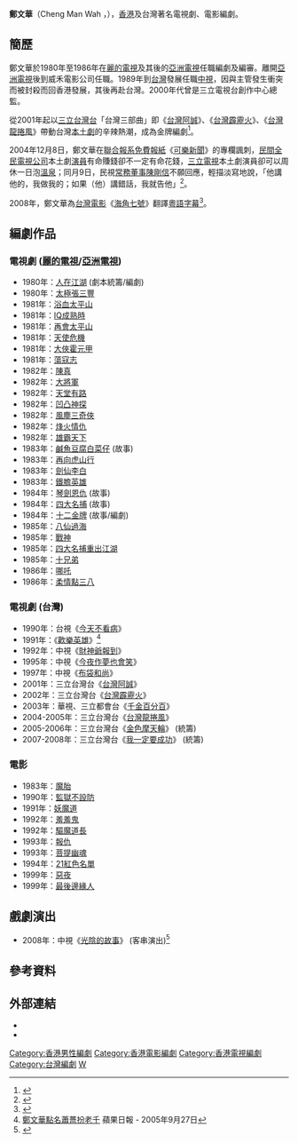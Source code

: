 '''鄭文華'''（Cheng Man Wah ，{{bd|1957年|}}），[[香港|香港]]及台灣著名電視劇、電影編劇。

==簡歷==
鄭文華於1980年至1986年在[[麗的電視|麗的電視]]及其後的[[亞洲電視|亞洲電視]]任職編劇及編審。離開[[亞洲電視|亞洲電視]]後到威禾電影公司任職。1989年到[[台灣|台灣]]發展任職[[中視|中視]]，因與主管發生衝突而被封殺而回香港發展，其後再赴台灣。2000年代曾是三立電視台創作中心總監。

從2001年起以[[三立台灣台|三立台灣台]]「台灣三部曲」即《[[台灣阿誠|台灣阿誠]]》、《[[台灣霹靂火|台灣霹靂火]]》、《[[台灣龍捲風|台灣龍捲風]]》帶動台灣[[本土劇|本土劇]]的辛辣熱潮，成為金牌編劇<ref>{{Cite web |url=http://star.ettoday.net/news/365475 |title=《霹靂火》再起？傳金牌編劇鄭文華回鍋三立救收視 |accessdate=2015-12-27 |archive-date=2016-01-05 |archive-url=https://web.archive.org/web/20160105084853/http://star.ettoday.net/news/365475 |dead-url=yes }}</ref>。

2004年12月8日，鄭文華在[[聯合報系|聯合報系]][[免費報紙|免費報紙]]《[[可樂新聞|可樂新聞]]》的專欄諷刺，[[民間全民電視公司|民間全民電視公司]]本土劇[[演員|演員]]有命賺錢卻不一定有命花錢，[[三立電視|三立電視]]本土劇演員卻可以周休一日泡[[溫泉|溫泉]]；同月9日，民視[[常務董事|常務董事]][[陳剛信|陳剛信]]不願回應，輕描淡寫地說，「他講他的，我做我的；如果（他）講錯話，我就告他」<ref>{{cite news|url=|title=鄭文華 炮打陳剛信|publisher= [[民生報|民生報]] |author=趙大智 |date=2004-12-10 |accessdate=2016-04-03}}</ref>。

2008年，鄭文華為[[台灣電影|台灣電影]]《[[海角七號|海角七號]]》翻譯[[粵語|粵語]][[字幕|字幕]]<ref>{{Cite web |url=http://www.hkfilmblog.com/archives/15342 |title=談《海角七號》的粵語字幕 |accessdate=2015-12-27 |archive-date=2016-01-05 |archive-url=https://web.archive.org/web/20160105052318/http://www.hkfilmblog.com/archives/15342 |dead-url=no }}</ref>。

== 編劇作品==
=== 電視劇 ([[麗的電視|麗的電視]]/[[亞洲電視|亞洲電視]]) ===
*1980年：[[人在江湖_(電視劇)|人在江湖]] (劇本統籌/編劇)
*1980年：[[太極張三豐_(電視劇)|太極張三豐]]
*1981年：[[浴血太平山|浴血太平山]]
*1981年：[[IQ成熟時|IQ成熟時]]
*1981年：[[再會太平山|再會太平山]]
*1981年：[[天使危機|天使危機]]
*1981年：[[大俠霍元甲|大俠霍元甲]]
*1981年：[[蕩寇志_(電視劇)|蕩寇志]]
*1982年：[[陳真_(電視劇)|陳真]]
*1982年：[[大將軍_(電視劇)|大將軍]]
*1982年：[[天堂有路|天堂有路]]
*1982年：[[凹凸神探|凹凸神探]]
*1982年：[[風塵三奇俠|風塵三奇俠]] 
*1982年：[[烽火情仇|烽火情仇]] 
*1982年：[[雄霸天下|雄霸天下]]
*1983年：[[鹹魚豆腐白菜仔|鹹魚豆腐白菜仔]] (故事)
*1983年：[[再向虎山行|再向虎山行]]
*1983年：[[劍仙李白|劍仙李白]]
*1983年：[[鐵膽英雄|鐵膽英雄]]
*1984年：[[琴劍恩仇|琴劍恩仇]] (故事)
*1984年：[[四大名捕_(亞洲電視劇)|四大名捕]] (故事)
*1984年：[[十二金牌|十二金牌]] (故事/編劇)
*1985年：[[八仙過海_(電視劇)|八仙過海]] 
*1985年：[[戰神_(1985年電視劇)|戰神]] 
*1985年：[[四大名捕重出江湖|四大名捕重出江湖]] 
*1985年：[[十兄弟_(1985年電視劇)|十兄弟]] 
*1986年：[[哪吒_(1986年電視劇)|哪吒]]
*1986年：[[柔情點三八|柔情點三八]]

=== 電視劇 (台灣) ===
*1990年：台視《[[今天不看病|今天不看病]]》
*1991年：《[[歡樂英雄_(電視劇)|歡樂英雄]]》<ref>[https://tw.lifestyle.appledaily.com/daily/20050927/22084869/ 鄭文華點名蕭薔扮老千] 蘋果日報 - 2005年9月27日</ref>
*1992年：中視《[[財神爺報到|財神爺報到]]》
*1995年：中視《[[今夜作夢也會笑|今夜作夢也會笑]]》
*1997年：中視《[[布袋和尚_(1997年電視劇)|布袋和尚]]》
*2001年：三立台灣台《[[台灣阿誠|台灣阿誠]]》
*2002年：三立台灣台《[[台灣霹靂火|台灣霹靂火]]》
*2003年：華視、三立都會台《[[千金百分百|千金百分百]]》
*2004-2005年：三立台灣台《[[台灣龍捲風|台灣龍捲風]]》
*2005-2006年：三立台灣台《[[金色摩天輪|金色摩天輪]]》 (統籌)
*2007-2008年：三立台灣台《[[我一定要成功|我一定要成功]]》 (統籌)

=== 電影 ===
*1983年：[[魔胎|魔胎]]
*1990年：[[監獄不設防|監獄不設防]]
*1991年：[[妖魔道|妖魔道]]
*1992年：[[羞羞鬼|羞羞鬼]]
*1992年：[[驅魔道長|驅魔道長]]
*1993年：[[報仇|報仇]]
*1993年：[[菩薩戒_(電影)|菩提幽魂]]
*1994年：[[21紅色名單|21紅色名單]]
*1999年：[[惡夜|惡夜]]
*1999年：[[最後邊緣人|最後邊緣人]]

== 戲劇演出 ==
*2008年：中視《[[光陰的故事|光陰的故事]]》 (客串演出)<ref>{{Cite web |url=http://www.wowonews.com/2008/12/blog-post_6153.html |title=鄭文華友情客串「光陰的故事」一遇到馬念先就想吐 |accessdate=2020-02-14 |archive-date=2020-02-14 |archive-url=https://web.archive.org/web/20200214045451/http://www.wowonews.com/2008/12/blog-post_6153.html |dead-url=no }}</ref>

== 參考資料 ==
{{reflist}}

== 外部連結 ==
*{{hkmdb name|5216}}
*{{imdb name|1852162}}

[[Category:香港男性編劇|Category:香港男性編劇]]
[[Category:香港電影編劇|Category:香港電影編劇]]
[[Category:香港電視編劇|Category:香港電視編劇]]
[[Category:台灣編劇|Category:台灣編劇]]
[[Category:鄭姓|W]]